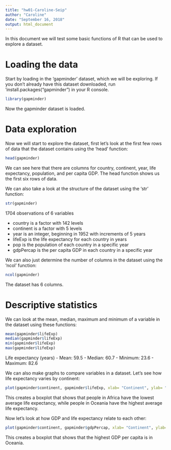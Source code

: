 ```yaml
---
title: "hw01-Caroline-Seip"
author: "Caroline"
date: "September 16, 2018"
output: html_document
---
```


In this document we will test some basic functions of R that can be used to explore a dataset.

# Loading the data

Start by loading in the 'gapminder' dataset, which we will be exploring. If you don't already have this dataset downloaded, run 'install.packages("gapminder") in your R console.
```r
library(gapminder)
```
Now the gapminder dataset is loaded.

# Data exploration

Now we will start to explore the dataset, first let's look at the first few rows of data that the dataset contains using the 'head' function:
```r
head(gapminder)
```
We can see here that there are columns for country, continent, year, life expectancy, population, and per capita GDP. The head function shows us the first six rows of data. 

We can also take a look at the structure of the dataset using the 'str' function:

```r
str(gapminder)
```
1704 observations of 6 variables

- country is a factor with 142 levels
- continent is a factor with 5 levels
- year is an integer, beginning in 1952 with increments of 5 years
- lifeExp is the life expectancy for each country in years
- pop is the population of each country in a specific year
- gdpPercap is the per capita GDP in each country in a specific year

We can also just determine the number of columns in the dataset using the 'ncol' function:

```r
ncol(gapminder)
```
The dataset has 6 columns.

# Descriptive statistics

We can look at the mean, median, maximum and minimum of a variable in the dataset using these functions:
```r
mean(gapminder$lifeExp)
median(gapminder$lifeExp)
min(gapminder$lifeExp)
max(gapminder$lifeExp)
```
Life expectancy (years)
- Mean: 59.5
- Median: 60.7
- Minimum: 23.6
- Maximum: 82.6

We can also make graphs to compare variables in a dataset. Let's see how life expectancy varies by continent:
```r
plot(gapminder$continent, gapminder$lifeExp, xlab= "Continent", ylab= "Life expectancy in years")
```

This creates a boxplot that shows that people in Africa have the lowest average life expectancy, while people in Oceania have the highest average life expectancy. 

Now let's look at how GDP and life expectancy relate to each other:
```r
plot(gapminder$continent, gapminder$gdpPercap, xlab= "Continent", ylab= "GDP per capita")
```
This creates a boxplot that shows that the highest GDP per capita is in Oceania.

